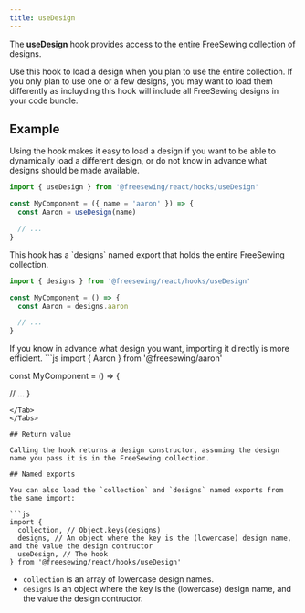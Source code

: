 ```yaml
---
title: useDesign
---
```



<DocusaurusDoc>

The **useDesign** hook provides access to the entire FreeSewing collection of designs.

<Popout type="tip" title="Beware of bundle size">
Use this hook to load a design when you plan to use the entire collection. If
you only plan to use one or a few designs, you may want to load them differently as
incluyding this hook will include all FreeSewing designs in your code bundle.
</Popout>

## Example

<Tabs tabs="hook, named export, direct import">
<Tab>
Using the hook makes it easy to load a design if you want to be able to
dynamically load a different design, or do not know in advance what designs
should be made available.

```js
import { useDesign } from '@freesewing/react/hooks/useDesign'

const MyComponent = ({ name = 'aaron' }) => {
  const Aaron = useDesign(name)

  // ...
}
```
</Tab>
<Tab>
This hook has a `designs` named export that holds the entire FreeSewing collection.

```js
import { designs } from '@freesewing/react/hooks/useDesign'

const MyComponent = () => {
  const Aaron = designs.aaron

  // ...
}
```
</Tab>
<Tab>
If you know in advance what design you want, importing it directly is more efficient.
```js
import { Aaron } from '@freesewing/aaron'

const MyComponent = () => {

  // ...
}
```
</Tab>
</Tabs>

## Return value

Calling the hook returns a design constructor, assuming the design name you pass it is in the FreeSewing collection.

## Named exports

You can also load the `collection` and `designs` named exports from the same import:

```js
import {
  collection, // Object.keys(designs)
  designs, // An object where the key is the (lowercase) design name, and the value the design contructor
  useDesign, // The hook
} from '@freesewing/react/hooks/useDesign'
```

- `collection` is an array of lowercase design names.
- `designs` is an object where the key is the (lowercase) design name, and the value the design contructor.

</DocusaurusDoc>

